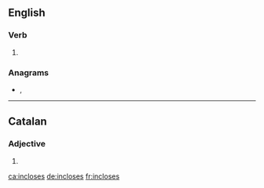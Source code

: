 ==English==

===Verb===
{{head|en|verb form}}

# {{en-third-person singular of|inclose}}

===Anagrams===
* {{l|en|coinless}}, {{l|en|iconless}}
----
==Catalan==

===Adjective===
{{head|ca|adjective form}}

# {{feminine plural of|inclòs|lang=ca}}
[[ca:incloses]]
[[de:incloses]]
[[fr:incloses]]